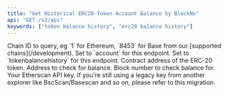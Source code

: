 ```yaml
---
title: "Get Historical ERC20-Token Account Balance by BlockNo"
api: "GET /v2/api"
keywords: ["token balance history", "erc20 balance history"]
---
```



<CreditChip description="Returns the balance of an ERC-20 token for an address at a specific block" pro={true} />

  <ParamField query="chainid" type="string" initialValue="1">
    Chain ID to query, eg `1` for Ethereum, `8453` for Base from our [supported chains](/development).
  </ParamField>
  <ParamField query="module" type="string" initialValue="account">
    Set to `account` for this endpoint.
  </ParamField>
  <ParamField query="action" type="string" initialValue="tokenbalancehistory">
    Set to `tokenbalancehistory` for this endpoint.
  </ParamField>
  <ParamField query="contractaddress" type="string" initialValue="0x57d90b64a1a57749b0f932f1a3395792e12e7055">
    Contract address of the ERC-20 token.
  </ParamField>
  <ParamField query="address" type="string" initialValue="0xe04f27eb70e025b78871a2ad7eabe85e61212761">
    Address to check for balance.
  </ParamField>
  <ParamField query="blockno" type="integer" initialValue="8000000">
    Block number to check balance for.
  </ParamField>
  <ParamField query="apikey" type="string">
    Your Etherscan API key. If you're still using a legacy key from another explorer like BscScan/Basescan and so on, please refer to this migration.
  </ParamField>
